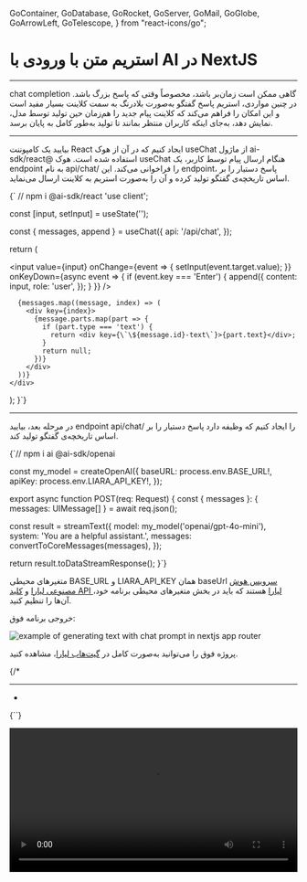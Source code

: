 

  GoContainer,
  GoDatabase,
  GoRocket,
  GoServer,
  GoMail,
  GoGlobe,
  GoArrowLeft,
  GoTelescope,
} from "react-icons/go";


<Layout>
<Head>
<title>مستندات استریم متن با ورودی با AI در NextJS - لیارا</title>
<meta property="og:title" content="مستندات خدمات رایانش ابری لیارا" />
<meta property="og:description" content="مستندات مربوط به آشنایی با نحوه استریم متن با وردی با استفاده از سرویس هوش مصنوعی لیارا و فریم‌ورک NextJS"  />
<meta property="og:image" content="https://media.liara.ir/logos/liara-poster.jpg" />
</Head>


#  استریم متن با ورودی با AI در NextJS
<hr className="mb-2" />

chat completion گاهی ممکن است زمان‌بر باشد، مخصوصاً وقتی که پاسخ بزرگ باشد.
در چنین مواردی، استریم پاسخ گفتگو به‌صورت بلادرنگ به سمت کلاینت بسیار مفید است و این امکان را فراهم می‌کند که کلاینت پیام جدید را هم‌زمان حین تولید توسط مدل، نمایش دهد، به‌جای اینکه کاربران منتظر بمانند تا تولید به‌طور کامل به پایان برسد.

<hr className="mb-2" />
<Section id='client' title='کلاینت' />

بیایید یک کامپوننت React ایجاد کنیم که در آن از هوک <Important>useChat</Important> از ماژول <Important>ai-sdk/react@</Important> استفاده شده است.
هوک <Important>useChat</Important> هنگام ارسال پیام توسط کاربر، یک endpoint به نام  <Important>api/chat/</Important> را فراخوانی می‌کند.
این endpoint، پاسخ دستیار را بر اساس تاریخچه‌ی گفتگو تولید کرده و آن را به‌صورت استریم به کلاینت ارسال می‌نماید.

<div className="h-2" />
<div dir='ltr'>
    <Highlight className="js">
        {` // npm i @ai-sdk/react
'use client';


  const [input, setInput] = useState('');

  const { messages, append } = useChat({
    api: '/api/chat',
  });

  return (
    <div>
      <input
        value={input}
        onChange={event => {
          setInput(event.target.value);
        }}
        onKeyDown={async event => {
          if (event.key === 'Enter') {
            append({
              content: input,
              role: 'user',
            });
          }
        }}
      />

      {messages.map((message, index) => (
        <div key={index}>
          {message.parts.map(part => {
            if (part.type === 'text') {
              return <div key={\`\${message.id}-text\`}>{part.text}</div>;
            }
            return null;
          })}
        </div>
      ))}
    </div>
  );
}`}
    </Highlight>
</div>

<hr className="mb-2" />
<Section id='server' title='سرور' />


در مرحله بعد، بیایید endpoint <Important>api/chat/</Important> را ایجاد کنیم که وظیفه دارد پاسخ دستیار را بر اساس تاریخچه‌ی گفتگو تولید کند.


<div className="h-2" />
<div dir='ltr'>
    <Highlight className="js">
        {`// npm i ai @ai-sdk/openai


const my_model = createOpenAI({
  baseURL: process.env.BASE_URL!,
  apiKey: process.env.LIARA_API_KEY!,
});



export async function POST(req: Request) {
  const { messages }: { messages: UIMessage[] } = await req.json();

  const result = streamText({
    model: my_model('openai/gpt-4o-mini'),
    system: 'You are a helpful assistant.',
    messages: convertToCoreMessages(messages),
  });

  return result.toDataStreamResponse();
}`}
    </Highlight>
</div>
<div className="h-2" />

<Alert variant="info">
<p>
متغیرهای محیطی <Important>BASE_URL</Important> و <Important>LIARA_API_KEY</Important> همان baseUrl <a href="https://liara.ir/products/ai/" className="text-[#2196f3]">سرویس هوش مصنوعی لیارا</a> و <a href="/references/api/about/#api-access-key" className="text-[#2196f3]">کلید API لیارا</a> هستند که باید در بخش متغیرهای محیطی برنامه خود، آن‌ها را تنظیم کنید. 
</p>
</Alert>
<div className="h-2" />

خروجی برنامه فوق: 

<div className="h-2" />  
<img src="https://media.liara.ir/ai/ai-sdk/cookbook/nextjs/generate-text-with-chat-prompt.png" alt="example of generating text with chat prompt in nextjs app router"/>
<div className="h-2" />  

<Alert variant="success">
<p>
پروژه فوق را می‌توانید به‌صورت کامل در <a href="https://github.com/liara-cloud/ai-sdk-examples/tree/master/NextJS/stream-text-with-chat-prompt" className="text-[#2196f3]">گیت‌هاب لیارا</a>، مشاهده کنید. 
</p>
</Alert>

{/* 

<Important>
</Important>
<hr className="mb-2" />
<Section id='' title='' />
<div className="h-2" />
<ul>
<li></li>
</ul>
<div className="h-2" />
<div dir='ltr'>
    <Highlight className="js">
        {``}
    </Highlight>
</div>
<div className="h-2" />

<div className="h-2" />  
<img src="https://media.liara.ir/" alt=""/>
<div className="h-2" />  


<video
  src="https://media.liara.ir/"
  controls="controls"
  className="block w-full"
  width="100%"
/> */}

</Layout>